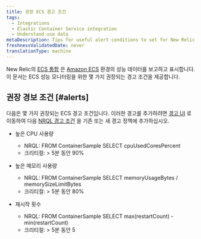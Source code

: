 ```yaml
---
title: 권장 ECS 경고 조건
tags:
  - Integrations
  - Elastic Container Service integration
  - Understand use data
metaDescription: Tips for useful alert conditions to set for New Relic's Amazon ECS integration.
freshnessValidatedDate: never
translationType: machine
---
```


New Relic의 [ECS 통합](/docs/introduction-amazon-ecs-integration) 은 [Amazon ECS](https://docs.aws.amazon.com/ecs/index.html) 환경의 성능 데이터를 보고하고 표시합니다. 이 문서는 ECS 성능 모니터링을 위한 몇 가지 권장되는 경고 조건을 제공합니다.

## 권장 경보 조건 [#alerts]

다음은 몇 가지 권장되는 ECS 경고 조건입니다. 이러한 경고를 추가하려면 [경고 UI](http://alerts.newrelic.com/) 로 이동하여 다음 [NRQL 경고 조건](/docs/alerts/new-relic-alerts/defining-conditions/create-alert-conditions-nrql-queries) 을 기존 또는 새 경고 정책에 추가하십시오.

* 높은 CPU 사용량

  * NRQL: FROM ContainerSample SELECT cpuUsedCoresPercent
  * 크리티컬: > 5분 동안 90%

* 높은 메모리 사용량

  * NRQL: FROM ContainerSample SELECT memoryUsageBytes / memorySizeLimitBytes
  * 크리티컬: > 5분 동안 80%

* 재시작 횟수

  * NRQL: FROM ContainerSample SELECT max(restartCount) - min(restartCount)
  * 크리티컬: > 5분 동안 5
